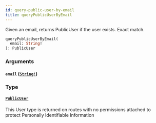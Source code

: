 ```yaml
---
id: query-public-user-by-email
title: queryPublicUserByEmail
---
```


Given an email, returns PublicUser if the user exists. Exact match.

```graphql
queryPublicUserByEmail(
  email: String!
): PublicUser

```

### Arguments

#### `email` ([`String!`](/developers/shared-apis/adminidentity-api/graphql/reference/scalars/string))

### Type

#### [`PublicUser`](/developers/shared-apis/adminidentity-api/graphql/reference/objects/public-user)

This User type is returned on routes with no permissions attached to protect Personally Identifiable Information
